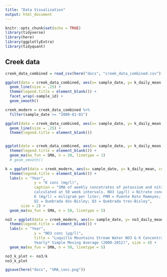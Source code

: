 ```yaml
---
title: "Data Visualization"
output: html_document
---
```


```r
knitr::opts_chunk$set(echo = TRUE)
library(tidyverse)
library(here)
library(ggplotlyExtra)
library(tidyquant)
```

## Creek data

```r
creek_data_combined = read_csv(here("docs", "creek_data_combined.csv"))
```

```r
ggplot(data = creek_data_combined, aes(x= sample_date, y= k_daily_mean, color = sample_id)) +
  geom_line(size = .25) +
  theme(legend.title = element_blank()) +
  facet_wrap(~sample_id) +
  geom_smooth()
```

```r
creek_modern = creek_data_combined %>% 
  filter(sample_date >= "2000-01-01")

ggplot(data = creek_data_combined, aes(x= sample_date, y= k_daily_mean, color = sample_id)) +
  geom_line(size = .25) +
  theme(legend.title = element_blank())


ggplot(data = creek_data_combined, aes(x= sample_date, y= k_daily_mean, color = sample_id)) +
  theme(legend.title = element_blank()) +
  geom_ma(ma_fun = SMA, n = 20, linetype = 1)
  # geom_smooth()
```




```r
k = ggplot(data = creek_modern, aes(x= sample_date, y= k_daily_mean, color = sample_id)) +
  theme(legend.title = element_blank()) +
  labs(x = "Year",
             y = "K conc (mg/l)", 
             caption = "SMA of weekly concetrates of potassium and nitrate in from sites in the Lucillo Mountains,
             calculated at 50 week intervals. NO3 (μg/l) = Nitrate conc per microgram per liter;
             K (mg/l) = miligram per liter; PRM = Puente Roto Mameyes; Q1 = Quebrada uno-Bisley;
             Q2 = Quebrada dos-Bisley; Q3 = Quebrada tres-Bisley",
       size = 2) +
  geom_ma(ma_fun = SMA, n = 50, linetype = 5)

no3 = ggplot(data = creek_modern, aes(x= sample_date, y= no3_daily_mean, color = sample_id)) +
  theme(legend.title = element_blank()) +
  labs(x = "Year",
             y = "NO3 conc (μg/l)", 
             title = "Luquillo Mountains Stream Water NO3 & K Concentrations, 
             Yearly* Simple Moving Average (2000-2012)", size = 4) +
  geom_ma(ma_fun = SMA, n = 50, linetype = 5)

no3_k_plot <- no3/k
no3_k_plot

ggsave(here("docs", "SMA_conc.png"))
```

